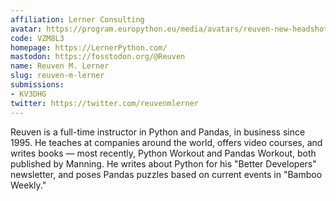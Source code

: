 ```yaml
---
affiliation: Lerner Consulting
avatar: https://program.europython.eu/media/avatars/reuven-new-headshot_srjlhGN.jpg
code: VZM8L3
homepage: https://LernerPython.com/
mastodon: https://fosstodon.org/@Reuven
name: Reuven M. Lerner
slug: reuven-m-lerner
submissions:
- KV3DHG
twitter: https://twitter.com/reuvenmlerner
---
```


Reuven is a full-time instructor in Python and Pandas, in business since 1995. He teaches at companies around the world, offers video courses, and writes books — most recently, Python Workout and Pandas Workout, both published by Manning. He writes about Python for his "Better Developers" newsletter, and poses Pandas puzzles based on current events in "Bamboo Weekly."
